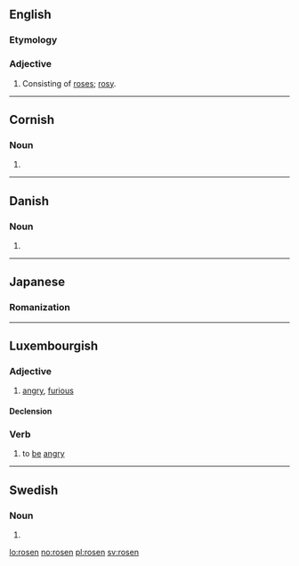 ==English==

===Etymology===
{{suffix|rose|en}}

===Adjective===
{{en-adj}}

# {{context|obsolete|lang=en}} Consisting of [[rose]]s; [[rosy]].

{{Webster 1913}}

----

==Cornish==

===Noun===
{{head|kw|noun form|g=f}}

# {{singulative of|ros|lang=kw}}

----

==Danish==

===Noun===
{{head|da|noun form|g=c}}

# {{form of|singular definite|rose|lang=da}}

----

==Japanese==

===Romanization===
{{ja-romaji|ろせん}}

----

==Luxembourgish==

===Adjective===
{{head|lb|adjective}}

# [[angry]], [[furious]]

====Declension====
{{lb-decl-adj}}

===Verb===
{{head|lb|verb}}

# to [[be]] [[angry]]

----

==Swedish==

===Noun===
{{head|sv|noun form}}

# {{sv-noun-form-def|ros}}

[[lo:rosen]]
[[no:rosen]]
[[pl:rosen]]
[[sv:rosen]]